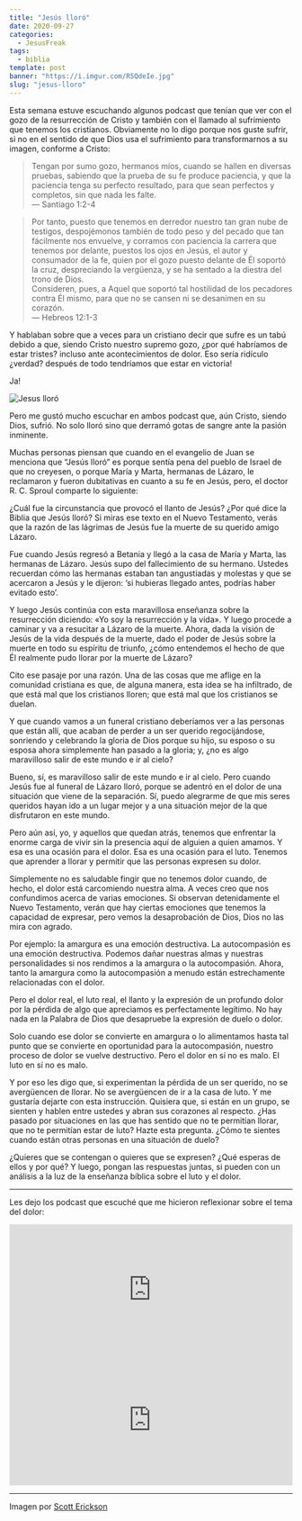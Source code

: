 ```yaml
---
title: "Jesús lloró"
date: 2020-09-27
categories:
  - JesusFreak
tags:
  - biblia
template: post
banner: "https://i.imgur.com/R5QdeIe.jpg"
slug: "jesus-lloro"
---
```


Esta semana estuve escuchando algunos podcast que tenían que ver con el gozo de la resurrección de Cristo y también con el llamado al sufrimiento que tenemos los cristianos. Obviamente no lo digo porque nos guste sufrir, si no en el sentido de que Dios usa el sufrimiento para transformarnos a su imagen, conforme a Cristo:

> Tengan por sumo gozo, hermanos míos, cuando se hallen en diversas pruebas, sabiendo que la prueba de su fe produce paciencia, y que la paciencia tenga su perfecto resultado, para que sean perfectos y completos, sin que nada les falte.<br />
> — Santiago 1:2-4

> Por tanto, puesto que tenemos en derredor nuestro tan gran nube de testigos, despojémonos también de todo peso y del pecado que tan fácilmente nos envuelve, y corramos con paciencia la carrera que tenemos por delante, puestos los ojos en Jesús, el autor y consumador de la fe, quien por el gozo puesto delante de Él soportó la cruz, despreciando la vergüenza, y se ha sentado a la diestra del trono de Dios.<br />
> Consideren, pues, a Aquel que soportó tal hostilidad de los pecadores contra Él mismo, para que no se cansen ni se desanimen en su corazón. <br />
> — Hebreos 12:1-3

Y hablaban sobre que a veces para un cristiano decir que sufre es un tabú debido a que, siendo Cristo nuestro supremo gozo, ¿por qué habríamos de estar tristes? incluso ante acontecimientos de dolor. Eso sería ridículo ¿verdad? después de todo tendríamos que estar en victoria!

Ja!

![Jesus lloró](https://i.imgur.com/R5QdeIe.jpg)

Pero me gustó mucho escuchar en ambos podcast que, aún Cristo, siendo Dios, sufrió. No solo lloró sino que derramó gotas de sangre ante la pasión inminente.

Muchas personas piensan que cuando en el evangelio de Juan se menciona que “Jesús lloró” es porque sentía pena del pueblo de Israel de que no creyesen, o porque María y Marta, hermanas de Lázaro, le reclamaron y fueron dubitativas en cuanto a su fe en Jesús, pero, el doctor R. C. Sproul comparte lo siguiente:

¿Cuál fue la circunstancia que provocó el llanto de Jesús? ¿Por qué dice la Biblia que Jesús lloró? Si miras ese texto en el Nuevo Testamento, verás que la razón de las lágrimas de Jesús fue la muerte de su querido amigo Lázaro.

Fue cuando Jesús regresó a Betania y llegó a la casa de María y Marta, las hermanas de Lázaro. Jesús supo del fallecimiento de su hermano. Ustedes recuerdan cómo las hermanas estaban tan angustiadas y molestas y que se acercaron a Jesús y le dijeron: ‘si hubieras llegado antes, podrías haber evitado esto’.

Y luego Jesús continúa con esta maravillosa enseñanza sobre la resurrección diciendo: «Yo soy la resurrección y la vida». Y luego procede a caminar y va a resucitar a Lázaro de la muerte. Ahora, dada la visión de Jesús de la vida después de la muerte, dado el poder de Jesús sobre la muerte en todo su espíritu de triunfo, ¿cómo entendemos el hecho de que Él realmente pudo llorar por la muerte de Lázaro?

Cito ese pasaje por una razón. Una de las cosas que me aflige en la comunidad cristiana es que, de alguna manera, esta idea se ha infiltrado, de que está mal que los cristianos lloren; que está mal que los cristianos se duelan.

Y que cuando vamos a un funeral cristiano deberíamos ver a las personas que están allí, que acaban de perder a un ser querido regocijándose, sonriendo y celebrando la gloria de Dios porque su hijo, su esposo o su esposa ahora simplemente han pasado a la gloria; y, ¿no es algo maravilloso salir de este mundo e ir al cielo?

Bueno, sí, es maravilloso salir de este mundo e ir al cielo. Pero cuando Jesús fue al funeral de Lázaro lloró, porque se adentró en el dolor de una situación que viene de la separación. Sí, puedo alegrarme de que mis seres queridos hayan ido a un lugar mejor y a una situación mejor de la que disfrutaron en este mundo.

Pero aún así, yo, y aquellos que quedan atrás, tenemos que enfrentar la enorme carga de vivir sin la presencia aquí de alguien a quien amamos. Y esa es una ocasión para el dolor. Esa es una ocasión para el luto. Tenemos que aprender a llorar y permitir que las personas expresen su dolor.

Simplemente no es saludable fingir que no tenemos dolor cuando, de hecho, el dolor está carcomiendo nuestra alma. A veces creo que nos confundimos acerca de varias emociones. Si observan detenidamente el Nuevo Testamento, verán que hay ciertas emociones que tenemos la capacidad de expresar, pero vemos la desaprobación de Dios, Dios no las mira con agrado.

Por ejemplo: la amargura es una emoción destructiva. La autocompasión es una emoción destructiva. Podemos dañar nuestras almas y nuestras personalidades si nos rendimos a la amargura o la autocompasión. Ahora, tanto la amargura como la autocompasión a menudo están estrechamente relacionadas con el dolor.

Pero el dolor real, el luto real, el llanto y la expresión de un profundo dolor por la pérdida de algo que apreciamos es perfectamente legítimo. No hay nada en la Palabra de Dios que desapruebe la expresión de duelo o dolor.

Solo cuando ese dolor se convierte en amargura o lo alimentamos hasta tal punto que se convierte en oportunidad para la autocompasión, nuestro proceso de dolor se vuelve destructivo. Pero el dolor en sí no es malo. El luto en sí no es malo.

Y por eso les digo que, si experimentan la pérdida de un ser querido, no se avergüencen de llorar. No se avergüencen de ir a la casa de luto. Y me gustaría dejarte con esta instrucción. Quisiera que, si están en un grupo, se sienten y hablen entre ustedes y abran sus corazones al respecto. ¿Has pasado por situaciones en las que has sentido que no te permitían llorar, que no te permitían estar de luto? Hazte esta pregunta. ¿Cómo te sientes cuando están otras personas en una situación de duelo?

¿Quieres que se contengan o quieres que se expresen? ¿Qué esperas de ellos y por qué? Y luego, pongan las respuestas juntas, si pueden con un análisis a la luz de la enseñanza bíblica sobre el luto y el dolor.

---

Les dejo los podcast que escuché que me hicieron reflexionar sobre el tema del dolor:

<iframe
  src="https://open.spotify.com/embed-podcast/episode/409OgQtEnCgCHrnjAREwvH"
  width="100%"
  height="232"
  frameborder="0"
  allowtransparency="true"
  allow="encrypted-media"
></iframe>

<iframe
  src="https://open.spotify.com/embed-podcast/episode/7sEtxS5TpcFVxv4Cz4yhCg"
  width="100%"
  height="232"
  frameborder="0"
  allowtransparency="true"
  allow="encrypted-media"
></iframe>

---

Imagen por [Scott Erickson](https://www.instagram.com/scottthepainter/)
